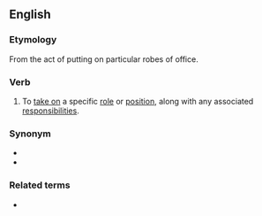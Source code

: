 ==English==

===Etymology===
From the act of putting on particular robes of office.

===Verb===
{{en-verb|*}}

# {{lb|en|figuratively|with "of"}} To [[take on]] a specific [[role]] or [[position]], along with any associated [[responsibility|responsibilities]].

===Synonym===
* {{l|en|take up the mantle}}
* {{l|en|pick up the mantle}}

===Related terms===
* {{l|en|carry the mantle}}
